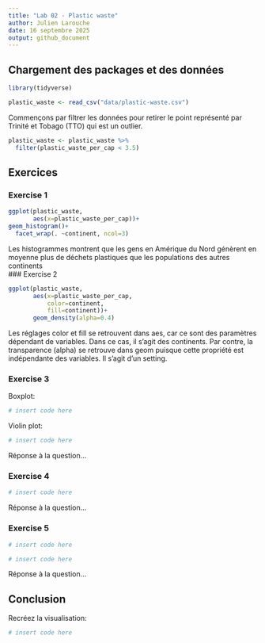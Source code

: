 ```yaml
---
title: "Lab 02 - Plastic waste"
author: Julien Larouche
date: 16 septembre 2025
output: github_document
---
```


## Chargement des packages et des données

```r
library(tidyverse) 
```

```r
plastic_waste <- read_csv("data/plastic-waste.csv")
```

Commençons par filtrer les données pour retirer le point représenté par Trinité et Tobago (TTO) qui est un outlier.

```r
plastic_waste <- plastic_waste %>%
  filter(plastic_waste_per_cap < 3.5)
```


## Exercices

### Exercise 1

```r
ggplot(plastic_waste,
       aes(x=plastic_waste_per_cap))+
geom_histogram()+
  facet_wrap(. ~continent, ncol=3)
```

Les histogrammes montrent que les gens en Amérique du Nord génèrent en moyenne plus de déchets plastiques que les populations des autres continents  
### Exercise 2

```r
ggplot(plastic_waste,
       aes(x=plastic_waste_per_cap,
           color=continent,
           fill=continent))+
       geom_density(alpha=0.4)
```

Les réglages color et fill se retrouvent dans aes, car ce sont des paramètres dépendant de variables. Dans ce cas, il s'agit des continents. Par contre, la transparence (alpha) se retrouve dans geom puisque cette propriété est indépendante des variables. Il s'agit d'un setting.

### Exercise 3

Boxplot:

```r
# insert code here
```

Violin plot:

```r
# insert code here
```

Réponse à la question...

### Exercise 4


```r
# insert code here
```

Réponse à la question...

### Exercise 5


```r
# insert code here
```

```r
# insert code here
```

Réponse à la question...

## Conclusion

Recréez la visualisation:

```r
# insert code here
```
